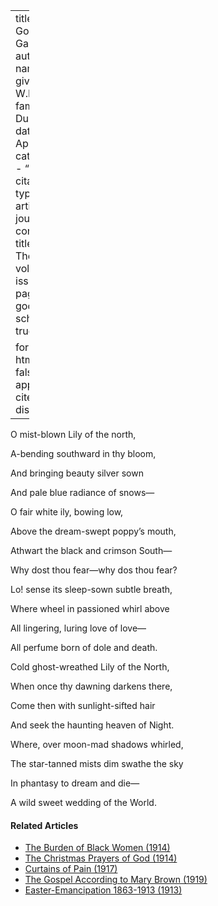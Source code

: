 
---
title: 'In God''s Gardens'
author:
  - name:
      given: W.E.B.
      family: Du Bois
date: Apr. 1912
categories: 
  - ""
citation: 
  type: article-journal
  container-title: The Crisis
  volume: 3
  issue: 6
  page: 235
google-scholar: true

format:
  html:
    toc: false
    appendix-cite-as: display
---



<div class="poem">
<p class = "verse">O mist-blown Lily of the north,
<p class = "verse">A-bending southward in thy bloom,
<p class = "verse">And bringing beauty silver sown
<p class = "verse">And pale blue radiance of snows&mdash;
</div>

<div class="poem">
<p class = "verse">O fair white ily, bowing low,
<p class = "verse">Above the dream-swept poppy&rsquo;s mouth,
<p class = "verse">Athwart the black and crimson South&mdash;
<p class = "verse">Why dost thou fear&mdash;why dos thou fear?
</div>

<div class="poem">
<p class = "verse">Lo! sense its sleep-sown subtle breath,
<p class = "verse">Where wheel in passioned whirl above
<p class = "verse">All lingering, luring love of love&mdash;
<p class = "verse">All perfume born of dole and death.
</div>

<div class="poem">
<p class = "verse">Cold ghost-wreathed Lily of the North,
<p class = "verse">When once thy dawning darkens there,
<p class = "verse">Come then with sunlight-sifted hair
<p class = "verse">And seek the haunting heaven of Night.
</div>

<div class="poem">
<p class = "verse">Where, over moon-mad shadows whirled,
<p class = "verse">The star-tanned mists dim swathe the sky
<p class = "verse">In phantasy to dream and die&mdash;
<p class = "verse">A wild sweet wedding of the World.
</div>

<!-- Similar articles start here -->
<div  class="clear-wrap"></div>

#### Related Articles

* [The Burden of Black Women (1914)](/Volumes/09/01/burden_of_black_women.html)
* [The Christmas Prayers of God (1914)](/Volumes/09/02/christmas_prayers_of_god.html)
* [Curtains of Pain (1917)](/Volumes/13/04/curtains_of_pain.html)
* [The Gospel According to Mary Brown (1919)](/Volumes/19/02/gospel.html)
* [Easter-Emancipation 1863-1913 (1913)](/Volumes/05/06/easter-emancipation.html)

<!-- Similar articles end here -->